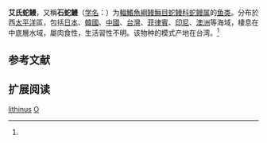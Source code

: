 {{Speciesbox
| name = 艾氏蛇鳗
| image = 
| image_width = 250px
| status = NE
| status_system = IUCN3.1
| genus = Ophichthus
| species = lithinus
| authority = Jordan et Richardson, 1911<ref name='id5731'>{{cite web| url =http://www.bioinfo.cn/db05/BjdwSpecies.php?action=view&id=5731| title =艾氏蛇鳗| work =中国动物物种编目数据库| publisher =中国科学院微生物研究所| author =中国科学院动物研究所| accessdate =2009-04-11| deadurl =yes| archiveurl =https://web.archive.org/web/20160305042522/http://www.bioinfo.cn/db05/BjdwSpecies.php?action=view&id=5731| archivedate =2016-03-05}}</ref>
| synonyms = *''Leiuranus lithinus''<br /><small>Jordan & Richardson, 1908</small>
*''Ophichthus evermanni''<br /><small>Jordan & Richardson, 1908</small>
*''Ophichthys evermani''<br /><small>Jordan & Richardson, 1908</small>
}}

'''艾氏蛇鳗'''，又稱'''石蛇鰻'''（[[学名|学名]]：{{lang|la|''Ophichthus lithinus''}}）为[[輻鰭魚綱|輻鰭魚綱]][[鳗鲡目|鳗鲡目]][[蛇鳗科|蛇鳗科]][[蛇鳗属|蛇鳗属]]的[[鱼类|鱼类]]。分布於西[[太平洋|太平洋]]區，包括[[日本|日本]]、[[韓國|韓國]]、[[中國|中國]]、[[台灣|台灣]]、[[菲律賓|菲律賓]]、[[印尼|印尼]]、[[澳洲|澳洲]]等海域，棲息在中底層水域，屬肉食性，生活習性不明。该物种的模式产地在台湾。<ref name='id5731'/>

== 参考文献 ==
{{reflist}}

== 扩展阅读 ==
{{refbegin}}
{{wikispecies-inline|Ophichthus lithinus|艾氏蛇鳗}}
{{refend}}
{{Taxonbar|from=Q6411873}}

[[Category:蛇鳗属|lithinus]]
[[Category:1908年描述的魚類|O]]


{{鱼类小作品}}